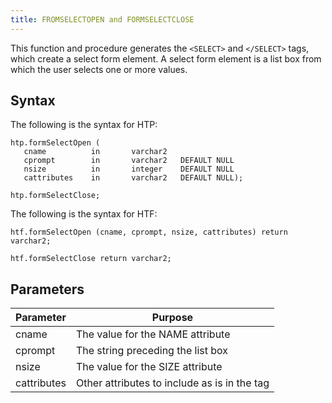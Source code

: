 ```yaml
---
title: FROMSELECTOPEN and FORMSELECTCLOSE
---
```


This function and procedure generates the `<SELECT>` and `</SELECT>` tags, which create a select form element. A select form element is a list box from which the user selects one or more values. 

## Syntax

The following is the syntax for HTP:

```
htp.formSelectOpen (
   cname          in       varchar2
   cprompt        in       varchar2   DEFAULT NULL
   nsize          in       integer    DEFAULT NULL
   cattributes    in       varchar2   DEFAULT NULL);

htp.formSelectClose;
```

The following is the syntax for HTF:

```
htf.formSelectOpen (cname, cprompt, nsize, cattributes) return varchar2;

htf.formSelectClose return varchar2;
```

## Parameters

| Parameter | Purpose  |
| --------- | -------- |
| cname | The value for the NAME attribute |
| cprompt | The string preceding the list box |
| nsize | The value for the SIZE attribute |
| cattributes | Other attributes to include as is in the tag|

